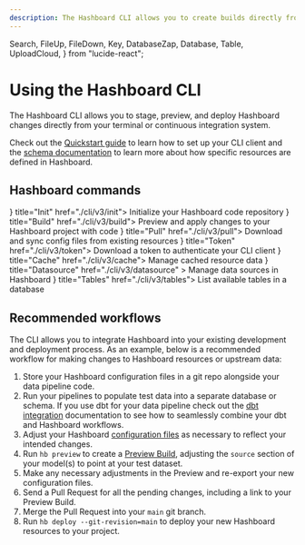 ```yaml
---
description: The Hashboard CLI allows you to create builds directly from your terminal or continuous integration system.
---
```


  Search,
  FileUp,
  FileDown,
  Key,
  DatabaseZap,
  Database,
  Table,
  UploadCloud,
} from "lucide-react";

# Using the Hashboard CLI

The Hashboard CLI allows you to stage, preview, and deploy Hashboard changes directly from your terminal or continuous integration system.

Check out the [Quickstart guide](quickstart) to learn how to set up your CLI client and the [schema documentation](config-schema) to learn more about how specific resources are defined in Hashboard.

## Hashboard commands

<Cards num={2}>
  <Card icon={<Search {...iconProps} />} title="Init" href="./cli/v3/init">
    Initialize your Hashboard code repository
  </Card>
  <Card icon={<Search {...iconProps} />} title="Build" href="./cli/v3/build">
    Preview and apply changes to your Hashboard project with code
  </Card>
  <Card icon={<FileDown {...iconProps} />} title="Pull" href="./cli/v3/pull">
    Download and sync config files from existing resources
  </Card>
  <Card icon={<Key {...iconProps} />} title="Token" href="./cli/v3/token">
    Download a token to authenticate your CLI client
  </Card>
  <Card icon={<DatabaseZap {...iconProps} />} title="Cache" href="./cli/v3/cache">
    Manage cached resource data
  </Card>
  <Card
    icon={<Database {...iconProps} />}
    title="Datasource"
    href="./cli/v3/datasource"
  >
    Manage data sources in Hashboard
  </Card>
  <Card icon={<Table {...iconProps} />} title="Tables" href="./cli/v3/tables">
    List available tables in a database
  </Card>
</Cards>

## Recommended workflows

The CLI allows you to integrate Hashboard into your existing development and deployment process. As an example, below is a recommended workflow for making changes to Hashboard resources or upstream data:

1. Store your Hashboard configuration files in a git repo alongside your data pipeline code.
2. Run your pipelines to populate test data into a separate database or schema. If you use dbt for your data pipeline check out the [dbt integration]() documentation to see how to seamlessly combine your dbt and Hashboard workflows.
3. Adjust your Hashboard [configuration files]() as necessary to reflect your intended changes.
4. Run `hb preview` to create a [Preview Build](), adjusting the `source` section of your model(s) to point at your test dataset.
5. Make any necessary adjustments in the Preview and re-export your new configuration files.
6. Send a Pull Request for all the pending changes, including a link to your Preview Build.
7. Merge the Pull Request into your `main` git branch.
8. Run `hb deploy --git-revision=main` to deploy your new Hashboard resources to your project.
